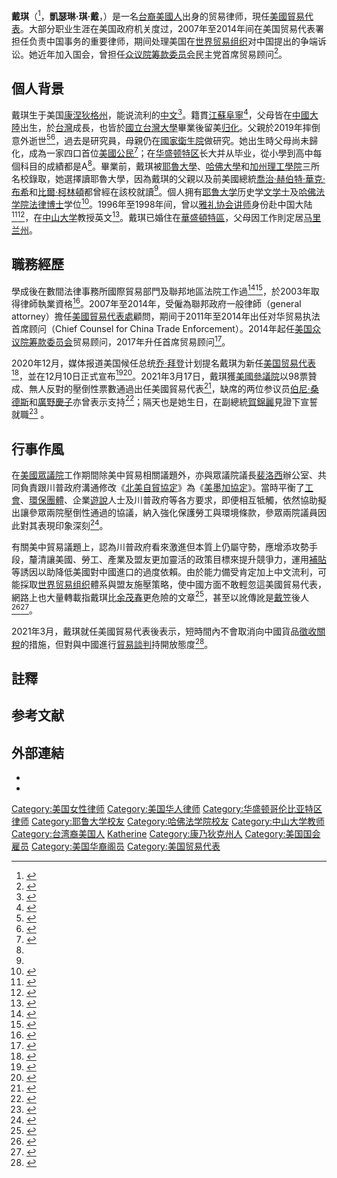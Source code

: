 {{noteTA
|G1=PresidentsUS
|G2=US Government
|G3=PP
|1=筹款=>zh-tw:歲入;
|2=zh-cn:沃尔特; zh-tw:華特;
}}
{{Infobox officeholder
|name        = 戴琪
|native_name = Katherine Tai
|image       =  Katherine Tai, official portrait.jpg
|image_size        = 180
|caption     = 
|office       = {{US}}第19任[[美国贸易代表|貿易代表]]
|president    = [[乔·拜登|乔·拜登]]
|deputy       = 
|term_start          = 2021年3月18日
|term_end            = 
|predecessor   = [[勞勃·萊特海澤|勞勃·萊特海澤]]（正任）<br>{{le|瑪麗亞·帕甘|Maria Pagan}}（代理）
|successor  =
|birth_date  = {{birth date and age|1974|3|18}}<ref name=wj201210>{{cite news|author=張文馨、許惠敏|url=https://www.worldjournal.com/wj/story/121468/5083785|title=戴琪出任美國貿易代表 將捍衛美國利益|date=2020-12-10|website=世界新聞網|archive-date=2020-12-11|archive-url=https://web.archive.org/web/20201211062323/https://www.worldjournal.com/wj/story/121468/5083785|dead-url=no|language=zh-hant|via=|accessdate=2020-12-11}}</ref><ref name=voa210320>{{cite news |author=|title=新任美國貿易代表誓言促進公平增長|url=https://www.voacantonese.com/a/new-u-s-trade-czar-tai-vows-to-promote-equitable-growth-give-workers-more-say/5822054.html |work=美國之音 |date=2021-03-20|access-date=2021-03-31|archive-date=2021-03-20|archive-url=https://web.archive.org/web/20210320111159/https://www.voacantonese.com/a/new-u-s-trade-czar-tai-vows-to-promote-equitable-growth-give-workers-more-say/5822054.html|dead-url=no|via=|language=zh-hant}}</ref><!--{{cite web|author=|url=https://webcache.googleusercontent.com/search?q=cache:VpifxJKe2SsJ:https://www.mylife.com/katherine-tai/e811881112206|title=Katherine Tai|date=|website=MyLife.com|archive-date=2020-12-16|archive-url=https://archive.vn/265Va|dead-url=no|language=en-US|via=google cache|accessdate=2020-12-11}}-->
|birth_place = {{US}}[[康乃狄克州|康乃狄克州]]
| nationality = {{USA}}
|death_date  = 
|death_place = 
|party       = {{UDP}}
|education   = [[耶鲁大学|耶鲁大学]][[文学士|文学士]]主修历史（1996年）<br>[[哈佛大学|哈佛大学]][[法律博士|法律博士]]（2001年）
|parents       = 戴元亨（Yuanheng Tai，父）<br>李鍾渝（Chungyui "Betty" Tai，母）<ref name="cna202014">{{cite news|editor=李明宗|title=戴琪將任美國貿易代表 伯父稱讚文武兼修【獨家】|publisher=中央通訊社|date=2020-12-14|url=https://www.cna.com.tw/news/aipl/202012140298.aspx|accessdate=2020-12-14|archiveurl=https://web.archive.org/web/20201214202219/https://www.cna.com.tw/news/aipl/202012140298.aspx|archivedate=2020-12-14|deadurl=no|language=zh-tw}}</ref>
| relatives = 1弟
|spouse= Robert Riley Skidmore（夫）<ref name=reuters210319">{{cite news|editor=|others=|title=New U.S. trade 'czar' Tai vows to promote equitable growth, give workers more say|publisher=Reuters|date=2021-03-19|url=https://www.reuters.com/article/instant-article/idUSKBN2BB2M3|accessdate=2021-04-01|archiveurl=https://web.archive.org/web/20210320202621/https://www.reuters.com/article/instant-article/idUSKBN2BB2M3|archivedate=2021-03-20|deadurl=no|language=en-US}}</ref>
}}
{{multiple image
 | align = 
 | direction = vertical
 | width = 275
 | header = 
 | image1 = Katherine_Tai.jpg|
 | alt1 = 
 | caption1 =2018年12月11日以眾院歲入委員會民主黨首席貿易顧問身分出席{{le|美洲對談|Inter-American Dialogue}}<ref>{{cite web|title= What Does the New US Congress Mean for Latin America and Energy? |author= |date=2018-12-11 |location= |work=The Inter-American Dialogue|url=https://www.thedialogue.org/events/what-does-the-new-us-congress-mean-for-latin-america-and-energy/ |access-date=2021-04-01 |archive-date=2021-04-01 |archive-url=https://web.archive.org/web/20210401061135/https://www.thedialogue.org/events/what-does-the-new-us-congress-mean-for-latin-america-and-energy/ |dead-url=no }}</ref>
 | image2 =Katherine_Tai_sworn_in_as_USTR_Ambassador.jpg
 | alt2 = 
 | caption2 = 2021年3月18日在副總統[[賀錦麗|賀錦麗]]見證下宣誓就任美國貿易代表，其母親（左一）、夫婿（右二）偕同出席
}}
'''戴琪'''{{r|wj201210}}（{{lang-en|Katherine Chi Tai}}<ref name=fp>{{Cite web|date=|title=Employee Profile of Katherine Chi Tai - General Attorney|language=en-US|work=|url=https://www.federalpay.org/employees/office-of-the-us-trade-representative/tai-katherine-chi|access-date=2020-12-11|via=FederalPay.org|archive-date=2020-12-12|archive-url=https://web.archive.org/web/20201212205316/https://www.federalpay.org/employees/office-of-the-us-trade-representative/tai-katherine-chi|dead-url=no}}</ref>，'''凱瑟琳·琪·戴'''，{{bd|1974年|3月18日|}}）是一名[[台裔美國人|台裔美國人]]出身的贸易律师，現任[[美國貿易代表|美國貿易代表]]。大部分职业生涯在美国政府机关度过，2007年至2014年间在美国贸易代表署担任负责中国事务的重要律师，期间处理美国在[[世界贸易组织|世界贸易组织]]对中国提出的争端诉讼。她近年加入国会，曾担任[[美国众议院筹款委员会|众议院筹款委员会]]民主党首席贸易顾问<ref name=wsj201209>{{Cite news|author=Yuka Hayashi (林由佳)<!--駐DC日籍記者-->, Andrew Restuccia|date=2020-12-09|title=Biden to Name Katherine Tai U.S. Trade Representative|language=en-US|work=Wall Street Journal|url=https://www.wsj.com/articles/biden-to-name-katherine-tai-u-s-trade-representative-11607552856|access-date=2020-12-09|issn=0099-9660|archive-date=2020-12-11|archive-url=https://web.archive.org/web/20201211133632/https://www.wsj.com/articles/biden-to-name-katherine-tai-u-s-trade-representative-11607552856|dead-url=no}}</ref>。

== 個人背景 ==
戴琪生于美国[[康涅狄格州|康涅狄格州]]，能说流利的[[現代標準漢語|中文]]<ref name=udn201210>{{cite news|author=張文馨|url=https://udn.com/news/story/121687/5080696|title=父母來自台灣 戴琪將出任首位華裔貿易代表|date=2020-12-10|website=聯合新聞網|archive-date=2020-12-10|archive-url=https://web.archive.org/web/20201210003452/https://udn.com/news/story/121687/5080696|dead-url=no|language=zh-tw|via=|accessdate=2020-12-11}}</ref>。籍貫[[江蘇省_(中華民國)|江蘇]][[阜宁县|阜寧]]<ref>{{Cite web|author=李慈音|title=美貿易代表人選戴琪是國民黨軍統後代？ 身世之謎曝光|url=https://www.chinatimes.com/realtimenews/20201214002514-260407?chdtv|date=2020-12-14|website=中時新聞網|archive-date=2020-12-16|archive-url=https://web.archive.org/web/20201216062415/https://www.chinatimes.com/realtimenews/20201214002514-260407?chdtv|dead-url=no|language=zh-tw|via=|accessdate=}}</ref>，父母皆在[[中國大陸|中國大陸]]出生，於[[台灣|台灣]]成長，也皆於[[國立台灣大學|國立台灣大學]]畢業後留美[[归化|归化]]。父親於2019年摔倒意外逝世<ref name=twapple201211>{{cite news|author=林麒瑋|url=https://tw.appledaily.com/international/20201211/UVQWO2O3VRH65FQ6TC6OVEMS5Q/|title=【獨家】台裔戴琪將任美貿易代表 戴家栽培哈佛耶魯雙學霸秘訣曝光|date=2020-12-11|website=蘋果日報 (台灣)|archive-date=2020-12-12|archive-url=https://archive.today/20201212155308/https://tw.appledaily.com/international/20201211/UVQWO2O3VRH65FQ6TC6OVEMS5Q/|dead-url=no|language=zh-tw|via=|accessdate=2020-12-12}}</ref>{{r|cna202014}}<ref>{{cite web|author=李昕、周上智|title=【戴琪14歲珍貴照】父親戴元亨生前寡言綽號「戴寡」 友人追憶60年情誼|url=https://www.upmedia.mg/news_info.php?SerialNo=102347|access-date=|work=上報|date=2020-12-15|archive-date=2020-12-15|archive-url=https://web.archive.org/web/20201215092415/https://www.upmedia.mg/news_info.php?SerialNo=102347|dead-url=no|language=zh-tw}}</ref>，過去是{{le|華特·里德陸軍研究院|Walter Reed Army Institute of Research}}研究員，母親仍在[[國家衛生院_(美國)|國家衛生院]]做研究。她出生時父母尚未歸化，成為一家四口首位[[美國公民|美國公民]]<ref name=udn201212>{{cite news|author=胡夢瑋 (編譯)|others=|url=https://udn.com/news/story/6811/5086652|title=戴琪將任美貿易代表 接受提名演說中英版全文一次看|date=2020-12-12|website=聯合新聞網|archive-date=2020-12-12|archive-url=https://web.archive.org/web/20201212151540/https://udn.com/news/story/6811/5086652|dead-url=no|language=zh-tw|via=|accessdate=2020-12-12}}</ref>；在[[华盛顿特区|华盛顿特区]]长大并从{{le|希德威尔友谊学校|Sidwell Friends School}}毕业{{r|wsj201209}}，從小學到高中每個科目的成績都是A<ref name="cna202014"/>。畢業前，戴琪被[[耶魯大學|耶魯大學]]、[[哈佛大學|哈佛大學]]和[[加州理工學院|加州理工學院]]三所名校錄取，她選擇讀耶魯大學，因為戴琪的父親以及前美國總統[[喬治·赫伯特·華克·布希|喬治·赫伯特·華克·布希]]和[[比爾·柯林頓|比爾·柯林頓]]都曾經在該校就讀<ref name="cna202014"/>。個人拥有[[耶鲁大学|耶鲁大学]]历史学[[文学士|文学士]]及[[哈佛法学院|哈佛法学院]][[法律博士|法律博士]]学位<ref name="waysandmeans">{{cite web|title=Neal Announces New Ways and Means Democratic Chief Trade Counsel|url=https://waysandmeans.house.gov/media-center/press-releases/neal-announces-new-ways-and-means-democratic-chief-trade-counsel|access-date=2020-12-09|publisher=House Ways and Means Committee|language=en-US|archive-date=2020-12-11|archive-url=https://web.archive.org/web/20201211123149/https://waysandmeans.house.gov/media-center/press-releases/neal-announces-new-ways-and-means-democratic-chief-trade-counsel|dead-url=no}}</ref>。1996年至1998年间，曾以[[雅礼协会|雅礼协会]][[讲师|讲师]]身份赴中国大陆<ref>{{cite web|author=|title=Katherine C. Tai*|work=Biennial Report 2003-2005|url=http://new.yalechina.org/docs/19.%20Biennial%20Report%202003-2005.pdf|access-date=|publisher=Yale-China Association (雅礼协会)|page=29|date=|language=en-US|archive-date=2020-12-12|archive-url=https://web.archive.org/web/20201212205318/http://new.yalechina.org/docs/19.%20Biennial%20Report%202003-2005.pdf|dead-url=no}}</ref><ref name=os>{{cite web|author=|title=Tai, Katherine|work=OpenSecrets.org|url=https://www.opensecrets.org/revolving/rev_summary.php?id=80604|access-date=2020-12-12|publisher=|page=|date=|language=en-US|archive-date=2020-12-12|archive-url=https://web.archive.org/web/20201212205342/https://www.opensecrets.org/revolving/rev_summary.php?id=80604|dead-url=no}}</ref>，在[[中山大学|中山大学]]教授英文{{r|udn201210}}<ref name="wanglynch">{{cite news |last1=Wang |first1=Amy B. |last2=Lynch |first2=David J. |title=Biden selects Katherine Tai as U.S. trade representative |url=https://www.washingtonpost.com/politics/2020/12/09/biden-selects-katherine-tai-us-trade-representative/ |access-date=2020-12-10 |work=The Washington Post |date=2020-12-09 |language=en-US |archive-date=2020-12-11 |archive-url=https://web.archive.org/web/20201211171045/https://www.washingtonpost.com/politics/2020/12/09/biden-selects-katherine-tai-us-trade-representative/ |dead-url=no }}</ref>。戴琪已婚住在[[华盛顿哥伦比亚特区|華盛頓特區]]{{r|twapple201211}}，父母因工作則定居[[马里兰州|马里兰州]]{{r|wj201210}}。

== 職務經歷 ==
學成後在數間法律事務所國際貿易部門及聯邦地區法院工作過{{r|os}}<ref>{{cite web|date=2019-01-22|title=Katherine Tai|url=https://www.uschina.org/katherine-tai|access-date=2020-12-09|publisher=US-China Business Council (美中贸易全国委员会)|language=en-US|archive-date=2020-12-09|archive-url=https://web.archive.org/web/20201209225028/https://www.uschina.org/katherine-tai|dead-url=no}}</ref><ref>{{cite news |author=Gavin Bade |title=At USTR, a straight-shooter will have to navigate Biden's old guard in Washington |url=https://www.politico.com/news/2021/02/01/katherine-tai-ustr-biden-463668 |access-date= |work=POLITICO |date=2021-02-01 |archive-date=2021-02-01|archive-url=https://web.archive.org/web/20210201150734/https://www.politico.com/news/2021/02/01/katherine-tai-ustr-biden-463668|dead-url=no|language=en-US}}</ref>，於2003年取得律師執業資格<ref>{{cite web|title=T - Active Attorneys|url=https://www.ca4.uscourts.gov/AttorneyBarAndECFStatus/rptN0046ActiveAttorneyst.pdf|page=2|date=2020-12-11|access-date=|publisher=United States Court of Appeals for the Fourth Circuit|language=en-US|archive-date=2020-12-12|archive-url=https://web.archive.org/web/20201212205318/https://www.ca4.uscourts.gov/AttorneyBarAndECFStatus/rptN0046ActiveAttorneyst.pdf|dead-url=no}}</ref>。2007年至2014年，受僱為聯邦政府一般律師（general attorney）擔任[[美國貿易代表處|美國貿易代表處]]顧問{{r|fp}}，期间于2011年至2014年出任对华贸易执法首席顾问（Chief Counsel for China Trade Enforcement）。2014年起任[[美国众议院筹款委员会|美国众议院筹款委员会]]贸易顾问，2017年升任首席贸易顾问<ref>{{cite news |last1=Merica |first1=Dan |last2=Saenz |first2=Arlette |last3=Zeleny |first3=Jeff |title=Biden expected to nominate Katherine Tai to serve as US Trade Representative |url=https://edition.cnn.com/2020/12/09/politics/katherine-tai-us-trade-representative/index.html |access-date=2020-12-09 |work=CNN |date=2020-12-09 |language=en-US |archive-date=2020-12-11 |archive-url=https://web.archive.org/web/20201211200609/https://edition.cnn.com/2020/12/09/politics/katherine-tai-us-trade-representative/index.html |dead-url=no }}</ref>。

2020年12月，媒体报道美国候任总统[[乔·拜登|乔·拜登]]计划提名戴琪为新任[[美国贸易代表|美国贸易代表]]{{r|wsj201209}}<ref>{{Cite news|last=Swanson|first=Ana|date=2020-12-09|title=Biden Picks Katherine Tai as Trade Representative|language=en-US|work=The New York Times|url=https://www.nytimes.com/2020/12/09/business/economy/katherine-tai-us-trade-representative.html|access-date=2020-12-09|issn=0362-4331|archive-date=2020-12-11|archive-url=https://web.archive.org/web/20201211143327/https://www.nytimes.com/2020/12/09/business/economy/katherine-tai-us-trade-representative.html|dead-url=no}}</ref>，並在12月10日正式宣布<ref>{{cite press release |title=President-elect Biden Announces Key Members of His Administration |url=https://buildbackbetter.gov/press-releases/president-elect-biden-announces-key-members-of-his-administration/ |access-date=2020-12-10 |work=Biden-Harris Transition |date=2020-12-10 |language=en-US |archive-date=2020-12-11 |archive-url=https://web.archive.org/web/20201211000943/https://buildbackbetter.gov/press-releases/president-elect-biden-announces-key-members-of-his-administration/ |dead-url=no }}</ref><ref name=rfa201210>{{cite news |author1=唐家婕 |title=拜登提名的贸易代表戴琪是谁? |url=https://www.rfa.org/mandarin/yataibaodao/junshiwaijiao/jt-12102020160424.html |work=自由亞洲電台|date=2020-12-10|access-date=2020-12-11|archive-date=2020-12-10|archive-url=https://web.archive.org/web/20201210223128/https://www.rfa.org/mandarin/yataibaodao/junshiwaijiao/jt-12102020160424.html|dead-url=no|language=zh-hans|via=}}</ref>。2021年3月17日，戴琪獲[[美國參議院|美國參議院]]以98票贊成、無人反對的壓倒性票數通過出任美國貿易代表<ref>{{cite web |title=將助拜登向中國問責!參議院全票通過台移民之女戴琪出任美貿易代表 |url=https://newtalk.tw/news/view/2021-03-18/550695 |publisher=新頭殼 |date=2021-03-18 |accessdate=2021-03-18 |language=zh-tw |archive-date=2021-03-19 |archive-url=https://web.archive.org/web/20210319214429/https://newtalk.tw/news/view/2021-03-18/550695 |dead-url=no }}</ref>，缺席的两位参议员[[伯尼·桑德斯|伯尼·桑德斯]]和[[廣野慶子|廣野慶子]]亦曾表示支持<ref>{{Cite news|author=Alex Rogers|date=2021-03-17|title=Senate confirms Katherine Tai to be US Trade Representative|language=en-US|work=CNN|url=https://www.cnn.com/2021/03/17/politics/katherine-tai-trade-representative/index.html|access-date=2021-03-17|archive-date=2021-03-18|archive-url=https://web.archive.org/web/20210318212235/https://www.cnn.com/2021/03/17/politics/katherine-tai-trade-representative/index.html|dead-url=no}}</ref>；隔天也是她生日，在副總統[[賀錦麗|賀錦麗]]見證下宣誓就職<ref>{{Cite web|author=Vice President Kamala Harris|title=It is critical our trade policies prioritize American workers and businesses. |url=https://www.facebook.com/VicePresident/posts/127147516034571|date=2021-03-18|accessdate=|website=|archive-date=2021-03-31 |archive-url=https://web.archive.org/web/20210331092423/https://m.facebook.com/VicePresident/posts/127147516034571 |dead-url=no |via=Facebook|language=en-US}}</ref><!-- https://twitter.com/VP/status/1372693574672867333 https://www.instagram.com/p/CMlCbycl8Pm/ 任職結束會存檔帳號改為"VP(最後屆期數字)"-->。

== 行事作風 ==
在[[美國眾議院|美國眾議院]]工作期間除美中貿易相關議題外，亦與眾議院議長[[南希·佩洛西|裴洛西]]辦公室、共同負責跟川普政府溝通修改《[[北美自由贸易协议|北美自貿協定]]》為《[[美墨加協定|美墨加協定]]》。當時平衡了[[工會|工會]]、[[環保團體|環保團體]]、企業[[遊說|遊說]]人士及川普政府等各方要求，即便相互牴觸，依然協助擬出讓參眾兩院壓倒性通過的協議，納入強化保護勞工與環境條款，參眾兩院議員因此對其表現印象深刻<ref name=edn201211>{{cite news|author= 林聰毅 (編譯)|url=https://money.udn.com/money/story/12937/5083878|title=【外媒綜合】美貿易代表戴琪何許人也？談判高手認清中國的挑戰|date=2020-12-11|website= 經濟日報 (台灣)|archive-date=2020-12-13|archive-url=https://web.archive.org/web/20201213064848/https://money.udn.com/money/story/12937/5083878|dead-url=no|language=zh-tw|via=|accessdate=2020-12-13}}</ref>。

有關美中貿易議題上，認為川普政府看來激進但本質上仍屬守勢，應增添攻勢手段，釐清讓美國、勞工、產業及盟友更加靈活的政策目標來提升競爭力，運用[[補貼|補貼]]等誘因以助降低美國對中國進口的過度依賴。由於能力備受肯定加上中文流利，可能採取[[世界贸易组织|世界贸易组织]]體系與盟友施壓策略{{r|edn201211}}，使中國方面不敢輕忽這美國貿易代表，網路上也大量轉載指戴琪比[[余茂春|余茂春]]更危險的文章{{r|rfa201210}}<ref>{{cite news|author=馮英志|url=https://www.chinatimes.com/realtimenews/20201211002182-260408?chdtv|title=戴琪任美貿易代表 陸網狂傳「她比川普華裔國師更狠」|date=2020-12-11|accessdate=2020-12-12|website=中時新聞網|archive-date=2020-12-13|archive-url=https://web.archive.org/web/20201213085503/https://www.chinatimes.com/realtimenews/20201211002182-260408?chdtv|dead-url=no|language=zh-tw|via=}}</ref>，甚至以訛傳訛是[[戴笠|戴笠]]後人<ref>{{cite news|author=呂佳蓉|url=https://udn.com/news/story/7331/5087789|title=戴琪是戴笠後人？陸網民：比余茂春更顯赫危險的人來了|date=2020-12-12|accessdate=2020-12-12|website=聯合新聞網|archive-date=2020-12-13|archive-url=https://web.archive.org/web/20201213073810/https://udn.com/news/story/7331/5087789|dead-url=no|language=zh-tw|via=}}</ref><ref>{{cite web|author=|url=https://tfc-taiwan.org.tw/articles/4818 |title=【錯誤】網傳「拜登新任命的貿易代表戴琪是戴笠的曾孫女」、「戴琪是戴笠孫子戴以寬的女兒」？|date=2020-12-14|accessdate=2020-12-17|website=TFC|archive-date=2020-12-17|archive-url=https://web.archive.org/web/20201217070618/https://tfc-taiwan.org.tw/articles/4818|dead-url=no|language=zh-tw|via=}}</ref>。

2021年3月，戴琪就任美國貿易代表後表示，短時間內不會取消向中國貨品[[特朗普关税|徵收關稅]]的措施，但對與中國進行[[中美贸易战|貿易談判]]持開放態度<ref>{{Cite web |title=戴琦：美國不準備取消中國貨關稅　但對談判持開放態度 |url=https://news.rthk.hk/rthk/ch/component/k2/1583171-20210329.htm |accessdate=2021-03-29 |date=2021-03-29 |publisher=香港電台 |language=zh-hk |archive-date=2021-05-15 |archive-url=https://web.archive.org/web/20210515115547/https://news.rthk.hk/rthk/ch/component/k2/1583171-20210329.htm |dead-url=no }}</ref>。

== 註釋 ==
{{noteFoot}}

== 参考文献 ==
{{reflist|2}}

== 外部連結 ==
{{commons category}}
* {{twitter|AmbassadorTai|Ambassador Katherine Tai}}
* {{C-SPAN|124089}}
{{美國貿易代表}}
{{拜登内阁}}
{{Authority control}}
{{DEFAULTSORT:Tai, Katherine}}
[[Category:美国女性律师|Category:美国女性律师]]
[[Category:美国华人律师|Category:美国华人律师]]
[[Category:华盛顿哥伦比亚特区律师|Category:华盛顿哥伦比亚特区律师]]
[[Category:耶鲁大学校友|Category:耶鲁大学校友]]
[[Category:哈佛法学院校友|Category:哈佛法学院校友]]
[[Category:中山大学教师|Category:中山大学教师]]
[[Category:台湾裔美国人|Category:台湾裔美国人]]
[[Category:戴姓|Katherine]]
[[Category:康乃狄克州人|Category:康乃狄克州人]]
[[Category:美国国会雇员|Category:美国国会雇员]]
[[Category:美国华裔阁员|Category:美国华裔阁员]]
[[Category:美国贸易代表|Category:美国贸易代表]]